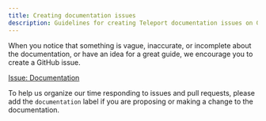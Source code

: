 ```yaml
---
title: Creating documentation issues
description: Guidelines for creating Teleport documentation issues on GitHub
---
```


When you notice that something is vague, inaccurate, or incomplete about the
documentation, or have an idea for a great guide, we encourage you to create a
GitHub issue.

[Issue: Documentation](https://github.com/gravitational/teleport/issues/new?assignees=&labels=documentation&template=documentation.md)

To help us organize our time responding to issues and pull requests, please add
the `documentation` label if you are proposing or making a change to the
documentation.
